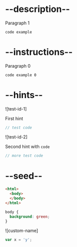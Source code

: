 
# --description--

Paragraph 1

```html
code example
```

# --instructions--

Paragraph 0

```html
code example 0
```

# --hints--

![test-id-1]

First hint

```js
// test code
```

![test-id-2]

Second hint with <code>code</code>

```js
// more test code
```


# --seed--

```html
<html>
  <body>
  </body>
</html>
```

```css
body {
  background: green;
}
```

![custom-name]

```js
var x = 'y';
```

<Script />
